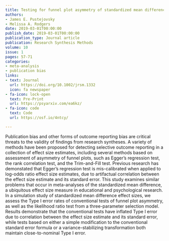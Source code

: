 ```yaml
---
title: Testing for funnel plot asymmetry of standardized mean differences
authors:
- James E. Pustejovsky
- Melissa A. Rodgers
date: 2019-03-01T00:00:00
publish_date: 2019-03-01T00:00:00
publication_type: Journal article
publication: Research Synthesis Methods
volume: 10
issue: 1
pages: 57-71
categories:
- meta-analysis
- publication bias
links:
- text: Journal
  url: https://doi.org/10.1002/jrsm.1332
  icon: fa newspaper
- fa-icon: lock-open
  text: Pre-Print
  url: https://psyarxiv.com/ea6kz/
- fa-icon: code
  text: Code
  url: https://osf.io/4ntcy/

---
```



Publication bias and other forms of outcome reporting bias are critical threats to the validity of findings from research syntheses. A variety of methods have been proposed for detecting selective outcome reporting in a collection of effect size estimates, including several methods based on assessment of asymmetry of funnel plots, such as Egger's regression test, the rank correlation test, and the Trim-and-Fill test. Previous research has demonstated that Egger's regression test is mis-calibrated when applied to log-odds ratio effect size estimates, due to artifactual correlation between the effect size estimate and its standard error. This study examines similar problems that occur in meta-analyses of the standardized mean difference, a ubiquitous effect size measure in educational and psychological research. In a simulation study of standardized mean difference effect sizes, we assess the Type I error rates of conventional tests of funnel plot asymmetry, as well as the likelihood ratio test from a three-parameter selection model. Results demonstrate that the conventional tests have inflated Type I error due to correlation between the effect size estimate and its standard error, while tests based on either a simple modification to the conventional standard error formula or a variance-stabilizing transformation both maintain close-to-nominal Type I error.


